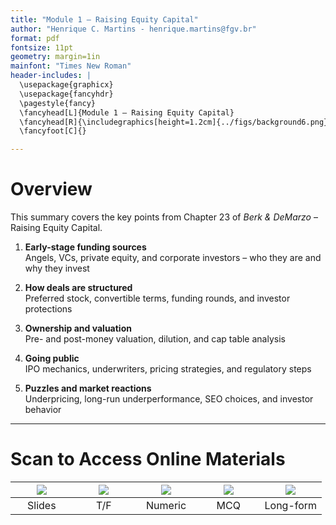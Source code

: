 ```yaml
---
title: "Module 1 – Raising Equity Capital"
author: "Henrique C. Martins - henrique.martins@fgv.br"
format: pdf
fontsize: 11pt
geometry: margin=1in
mainfont: "Times New Roman"
header-includes: |
  \usepackage{graphicx}
  \usepackage{fancyhdr}
  \pagestyle{fancy}
  \fancyhead[L]{Module 1 – Raising Equity Capital}
  \fancyhead[R]{\includegraphics[height=1.2cm]{../figs/background6.png}}
  \fancyfoot[C]{}

---
```


# Overview

This summary covers the key points from Chapter 23 of *Berk & DeMarzo* – Raising Equity Capital.

1)  **Early-stage funding sources**  
Angels, VCs, private equity, and corporate investors – who they are and why they invest

2) **How deals are structured**  
Preferred stock, convertible terms, funding rounds, and investor protections

3) **Ownership and valuation**  
Pre- and post-money valuation, dilution, and cap table analysis

4) **Going public**  
IPO mechanics, underwriters, pricing strategies, and regulatory steps

5) **Puzzles and market reactions**  
Underpricing, long-run underperformance, SEO choices, and investor behavior


---

# Scan to Access Online Materials

|![](https://api.qrserver.com/v1/create-qr-code/?size=80x80&data=https://henriquemartins.net/teaching/financial_strategy/module1/p1.html) | ![](https://api.qrserver.com/v1/create-qr-code/?size=80x80&data=https://henriquemartins.net/teaching/financial_strategy/module1/p1tf.html) | ![](https://api.qrserver.com/v1/create-qr-code/?size=80x80&data=https://henriquemartins.net/teaching/financial_strategy/module1/p1num.html) | ![](https://api.qrserver.com/v1/create-qr-code/?size=80x80&data=https://henriquemartins.net/teaching/financial_strategy/module1/p1mcq.html) | ![](https://api.qrserver.com/v1/create-qr-code/?size=80x80&data=https://henriquemartins.net/teaching/financial_strategy/module1/p1long.html) |
|:--:|:--:|:--:|:--:|:--:|
| Slides | T/F | Numeric | MCQ | Long-form |

